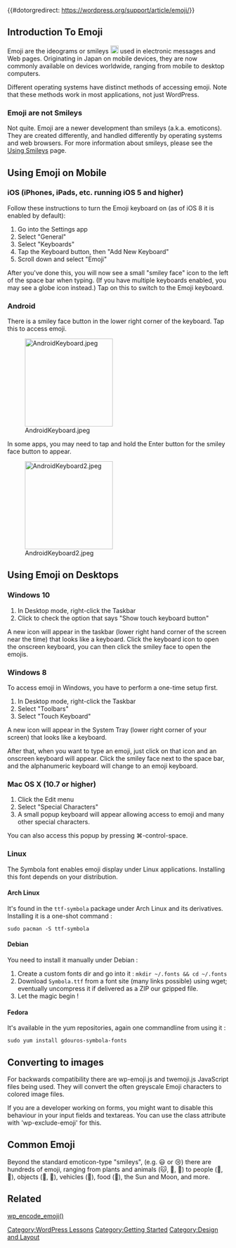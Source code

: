 {{#dotorgredirect: https://wordpress.org/support/article/emoji/}}
==Introduction To Emoji==

Emoji are the ideograms or smileys [[Image:1f604.png|18px]] used in electronic messages and Web pages.  Originating in Japan on mobile devices, they are now commonly available on devices worldwide, ranging from mobile to desktop computers.

Different operating systems have distinct methods of accessing emoji.  Note that these methods work in most applications, not just WordPress.

===Emoji are not Smileys===
Not quite. Emoji are a newer development than smileys (a.k.a. emoticons).  They are created differently, and handled differently by operating systems and web browsers.  For more information about smileys, please see the [[Using_Smilies | Using Smileys]] page.

==Using Emoji on Mobile==

===iOS (iPhones, iPads, etc. running iOS 5 and higher)===

Follow these instructions to turn the Emoji keyboard on (as of iOS 8 it is enabled by default):

# Go into the Settings app
# Select "General"
# Select "Keyboards"
# Tap the Keyboard button, then "Add New Keyboard"
# Scroll down and select "Emoji"

After you've done this, you will now see a small "smiley face" icon to the left of the space bar when typing.  (If you have multiple keyboards enabled, you may see a globe icon instead.)  Tap on this to switch to the Emoji keyboard.

===Android===

There is a smiley face button in the lower right corner of the keyboard.  Tap this to access emoji. 

[[File:AndroidKeyboard.jpeg|200px]]

In some apps, you may need to tap and hold the Enter button for the smiley face button to appear.

[[File:AndroidKeyboard2.jpeg|200px]]

==Using Emoji on Desktops==
===Windows 10 ===
# In Desktop mode, right-click the Taskbar
# Click to check the option that says "Show touch keyboard button"

A new icon will appear in the taskbar (lower right hand corner of the screen near the time) that looks like a keyboard. Click the keyboard icon to open the onscreen keyboard, you can then click the smiley face to open the emojis. 

===Windows 8 ===

To access emoji in Windows, you have to perform a one-time setup first.

# In Desktop mode, right-click the Taskbar
# Select "Toolbars"
# Select "Touch Keyboard"

A new icon will appear in the System Tray (lower right corner of your screen) that looks like a keyboard.

After that, when you want to type an emoji, just click on that icon and an onscreen keyboard will appear.  Click the smiley face next to the space bar, and the alphanumeric keyboard will change to an emoji keyboard.

===Mac OS X (10.7 or higher)===

# Click the Edit menu
# Select "Special Characters"
# A small popup keyboard will appear allowing access to emoji and many other special characters.

You can also access this popup by pressing ⌘-control-space.

===Linux===

The Symbola font enables emoji display under Linux applications. Installing this font depends on your distribution.

====Arch Linux====
It's found in the <tt>ttf-symbola</tt> package under Arch Linux and its derivatives. Installing it is a one-shot command :
<pre>sudo pacman -S ttf-symbola</pre>

====Debian====
You need to install it manually under Debian :

# Create a custom fonts dir and go into it : <tt>mkdir ~/.fonts && cd ~/.fonts</tt>
# Download <tt>Symbola.ttf</tt> from a font site (many links possible) using wget; eventually uncompress it if delivered as a ZIP our gzipped file.
# Let the magic begin !

====Fedora====
It's available in the yum repositories, again one commandline from using it :
<pre>sudo yum install gdouros-symbola-fonts</pre>

==Converting to images==

For backwards compatibility there are wp-emoji.js and twemoji.js JavaScript files being used. They will convert the often greyscale Emoji characters to colored image files.

If you are a developer working on forms, you might want to disable this behaviour in your input fields and textareas. You can use the class attribute with 'wp-exclude-emoji' for this.

==Common Emoji==

Beyond the standard emoticon-type "smileys", (e.g. 😃 or 😢) there are hundreds of emoji, ranging from plants and animals (🐱, 🐴, 🌹) to people (👫, 💁), objects (🎥, 🎃), vehicles (🚕), food (🍔), the Sun and Moon, and more.

== Related ==

[[Function Reference/wp encode emoji|wp_encode_emoji()]] 

{{Stub}}
[[Category:WordPress Lessons]]
[[Category:Getting Started]]
[[Category:Design and Layout]]